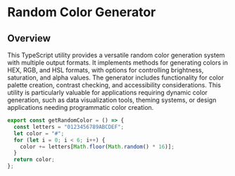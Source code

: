 # Random Color Generator

## Overview

This TypeScript utility provides a versatile random color generation system with multiple output formats. It implements methods for generating colors in HEX, RGB, and HSL formats, with options for controlling brightness, saturation, and alpha values. The generator includes functionality for color palette creation, contrast checking, and accessibility considerations. This utility is particularly valuable for applications requiring dynamic color generation, such as data visualization tools, theming systems, or design applications needing programmatic color creation.

```typescript
export const getRandomColor = () => {
  const letters = "0123456789ABCDEF";
  let color = "#";
  for (let i = 0; i < 6; i++) {
    color += letters[Math.floor(Math.random() * 16)];
  }
  return color;
};
```

